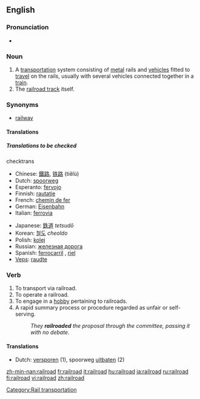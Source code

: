 {{wikipedia}}
==English==

===Pronunciation===
*{{audio|en-us-railroad.ogg|Audio (US)}}


===Noun===
{{en-noun}}

# A [[transportation]] system consisting of [[metal]] rails and [[vehicle]]s fitted to [[travel]] on the rails, usually with several vehicles connected together in a [[train]].
# The [[railroad track]] itself.

===Synonyms===
*[[railway]]

====Translations====

=====Translations to be checked=====
{{checktrans}}
;checktrans
{{top}}
*Chinese: [[鐵路]], [[铁路]] (tiělù)
*Dutch: [[spoorweg]] {{m}}
*Esperanto: [[fervojo]]
*Finnish: [[rautatie]]
*French: [[chemin de fer]] {{m}}
*German: [[Eisenbahn]] {{f}}
*Italian: [[ferrovia]] {{f}}
{{mid}}
*Japanese: [[鉄道]] ''tetsudō''
*Korean: [[철도]] ''cheoldo''
*Polish: [[kolej]] {{f}}
*Russian: [[железная дорога]] {{f}}
*Spanish: [[ferrocarril]] {{m}}, [[riel]] {{m}}
*[[Veps]]: [[raudte]]
{{bottom}}

===Verb===
{{en-verb}}

# To transport via railroad.
# To operate a railroad.
# To engage in a [[hobby]] pertaining to railroads.
# A rapid summary process or procedure regarded as unfair or self-serving.
#:''They '''railroaded''' the proposal through the committee, passing it with no debate.''

====Translations====
{{rfc-trans}}
*Dutch: [[versporen]] (1), spoorweg [[uitbaten]] (2)

[[Category:Rail transportation]]

[[zh-min-nan:railroad]]
[[fr:railroad]]
[[it:railroad]]
[[hu:railroad]]
[[ja:railroad]]
[[ru:railroad]]
[[fi:railroad]]
[[vi:railroad]]
[[zh:railroad]]